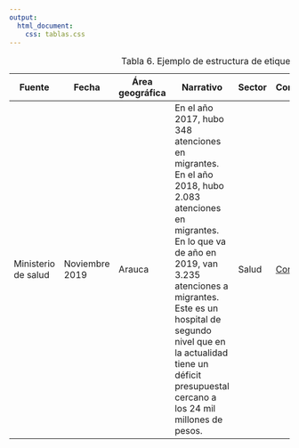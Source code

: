 ```yaml
---
output: 
  html_document:
    css: tablas.css
---
```


<table class="tabla-basica tabla4 responsive">
  <caption>Tabla 6. Ejemplo de estructura de etiquetado</caption>
  <thead>
    <tr>
      <th>Fuente</th>
      <th>Fecha</th>
      <th>Área geográfica</th>
      <th>Narrativo</th>
      <th>Sector</th>
      <th>Confiabilidad</th>
      <th>Confidencialidad</th>
    </tr>
  </thead>
  <tbody>
    <tr>
      <td>Ministerio de salud</td>
      <td>Noviembre 2019</td>
      <td>Arauca</td>
      <td>En el año 2017, hubo 348 atenciones en migrantes. En el año 2018, hubo 2.083 atenciones en migrantes. En lo que va de año en 2019, van 3.235 atenciones a migrantes. Este es un hospital de segundo nivel que en la actualidad tiene un déficit presupuestal cercano a los 24 mil millones de pesos.</td>
      <td>Salud </td>
      <td>[Confiable](https://en.wikipedia.org/wiki/Intelligence_source_and_information_reliability)</td>
      <td>Abierto</td>
    </tr>
  </tbody>
</table>




